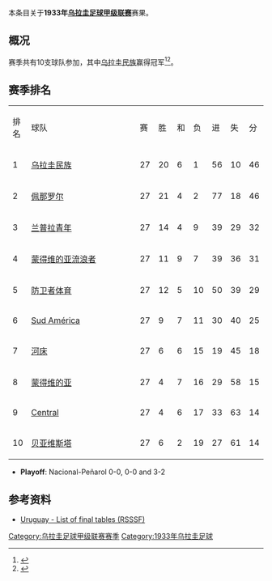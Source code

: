 本条目关于'''1933年[[乌拉圭足球甲级联赛|乌拉圭足球甲级联赛]]'''赛果。

==概况==
赛季共有10支球队参加，其中[[民族足球俱乐部|乌拉圭民族]]赢得冠军<ref>{{Cite web |url=http://www.campeoesdofutebol.com.br/uruguai.html |title=Campeoesdofutebol.com.br |accessdate=2017-08-25 |archive-date=2017-08-25 |archive-url=https://web.archive.org/web/20170825064212/http://www.campeoesdofutebol.com.br/uruguai.html |dead-url=no }}</ref><ref>{{Cite web |url=http://www.sobrefutbol.com/torneos/torneo_uruguayo.htm |title=Sobrefutbol.com |accessdate=2017-08-25 |archive-date=2017-08-25 |archive-url=https://web.archive.org/web/20170825063006/http://www.sobrefutbol.com/torneos/torneo_uruguayo.htm |dead-url=no }}</ref>。

==赛季排名==
{| class="wikitable" style="text-align:center;"
|排名||style="width:15em"|球队||赛||胜||和||负||进||失||分
|-
|1||align="left"|[[民族足球俱乐部|乌拉圭民族]]||27||20||6||1||56||10||46
|-
|2||align="left"|[[佩那罗尔足球俱乐部|佩那罗尔]]||27||21||4||2||77||18||46
|-
|3||align="left"|[[兰普拉青年|兰普拉青年]]||27||14||4||9||39||29||32
|-
|4||align="left"|[[蒙得维的亚流浪者足球俱乐部|蒙得维的亚流浪者]]||27||11||9||7||39||36||31
|-
|5||align="left"|[[防卫者体育|防卫者体育]]||27||12||5||10||50||39||29
|-
|6||align="left"|[[Sud_América|Sud América]]||27||9||7||11||30||40||25
|-
|7||align="left"|[[河床竞技俱乐部_(乌拉圭)|河床]]||27||6||6||15||19||45||18
|-
|8||align="left"|[[蒙得维的亚竞赛俱乐部|蒙得维的亚]]||27||4||7||16||29||58||15
|-
|9||align="left"|[[Central_Español|Central]]||27||4||6||17||33||63||14
|-
|10||align="left"|[[贝亚维斯塔足球俱乐部|贝亚维斯塔]]||27||6||2||19||27||61||14
|}

*'''Playoff''': Nacional-Peñarol 0-0, 0-0 and 3-2

==参考资料==
{{reflist}}

*[http://www.rsssf.com/tablesu/uruhist.html Uruguay - List of final tables (RSSSF)]{{Wayback|url=http://www.rsssf.com/tablesu/uruhist.html |date=20100102114932 }}

{{Primera División Uruguaya seasons}}


[[Category:乌拉圭足球甲级联赛赛季|Category:乌拉圭足球甲级联赛赛季]]

[[Category:1933年乌拉圭足球|Category:1933年乌拉圭足球]]